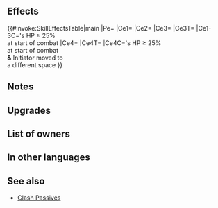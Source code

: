{{Weapon Infobox
|tagid=SID_魔器・鍛錬の花槍
|intID=3435
|image=wep_lc136
|exclusive=0
|weaponType=Lance
|cost=300
|might=16
|range=1
|cooldown=-1
|effect=Accelerates Special trigger (cooldown count-1). At start of combat, if unit's HP ≥ 25%, grants Atk/Spd/Def/Res+5 during combat, unit makes a guaranteed follow-up attack, foe cannot make a follow-up attack, and also, if unit or foe initiates combat after moving to a different space, grants Special cooldown charge +1 to unit per attack during combat. (Only highest value applied. Does not stack.)
|statModifiers=0,16,0,0,0
|required=Silver Lance
|refinePaths=default
|refineSP=350
|refineMedals=500
|refineStones=200
|properties=arcane,random_owner
}}
==Effects==
{{#invoke:SkillEffectsTable|main
|Pe={{Eft|Accelerates Special}}
|Ce1={{Eft|Temporary buffs|Atk/Spd/Def/Res|5}}
|Ce2={{Eft|Guaranteed Follow-Ups}}
|Ce3={{Eft|Prevent Follow-Ups}}
|Ce3T={{Tgt|Foe}}
|Ce1-3C={{Tgt|Unit}}'s HP ≥ 25%<br>at start of combat
|Ce4={{Eft|Accelerate Charge}}
|Ce4T={{Tgt|Unit}}
|Ce4C={{Tgt|Unit}}'s HP ≥ 25%<br>at start of combat<br>'''&''' Initiator moved to<br>a different space
}}
==Notes==
{{Temporary buffs}}
{{Guaranteed follow-up interaction}}
{{Prevent follow-up}}
{{IfUnitInitiates}}
{{IfFoeInitiates}}
{{CooldownChargePlus}}
==Upgrades==
{{Weapon Upgrade List}}
==List of owners==
{{Skill Hero List}}
{{NoInheritHeroes}}
==In other languages==
{{OtherLanguages
|japanese=魔器・鍛錬の花槍
|german=Arkane Lanze
|spanishEU=Qiang arcana
|spanishLA=Qiang arcana
|french=Qiang arcane
|italian=Qiang arcana
|chineseTW=魔器・鍛鍊花槍
|portuguese=Qiang arcana
}}
==See also==
{{See also skills|cond=(Description LIKE '%unit or foe initiates%moving to a different space%' OR Description LIKE '%grants Atk/Spd/Def/Res+%during combat%guaranteed follow-up%cannot make a follow-up%' OR Description LIKE '%grants Atk/Spd/Def/Res+%during combat%cannot make a follow-up%guaranteed follow-up%') AND Exclusive='1'}}
* [[Clash Passives]]
{{Weapons Navbox}}